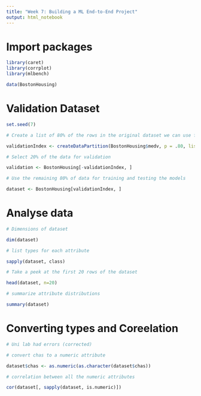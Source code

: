 ```yaml
---
title: "Week 7: Building a ML End-to-End Project"
output: html_notebook
---
```



# Import packages

```r
library(caret)
library(corrplot)
library(mlbench)

data(BostonHousing)

```

# Validation Dataset

```r

set.seed(7)

# Create a list of 80% of the rows in the original dataset we can use for training

validationIndex <- createDataPartition(BostonHousing$medv, p = .80, list = FALSE)

# Select 20% of the data for validation

validation <- BostonHousing[-validationIndex, ]

# Use the remaining 80% of data for training and testing the models

dataset <- BostonHousing[validationIndex, ]

```


# Analyse data

```r

# Dimensions of dataset

dim(dataset)

# list types for each attribute

sapply(dataset, class)

# Take a peek at the first 20 rows of the dataset

head(dataset, n=20)

# summarize attribute distributions

summary(dataset)

```


# Converting types and Coreelation

```r
# Uni lab had errors (corrected)

# convert chas to a numeric attribute

dataset$chas <- as.numeric(as.character(dataset$chas))

# correlation between all the numeric attributes

cor(dataset[, sapply(dataset, is.numeric)])

```


#

```r


```

